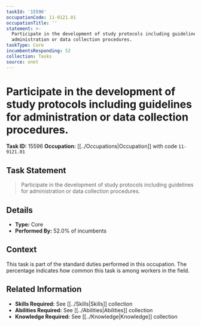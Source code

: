 ```yaml
---
taskId: '15596'
occupationCode: 11-9121.01
occupationTitle: ''
statement: >-
  Participate in the development of study protocols including guidelines for
  administration or data collection procedures.
taskType: Core
incumbentsResponding: 52
collection: Tasks
source: onet
---
```

# Participate in the development of study protocols including guidelines for administration or data collection procedures.

**Task ID:** 15596
**Occupation:** [[../Occupations|Occupation]] with code `11-9121.01`

## Task Statement

> Participate in the development of study protocols including guidelines for administration or data collection procedures.

## Details

- **Type:** Core
- **Performed By:** 52.0% of incumbents

## Context

This task is part of the standard duties performed in this occupation. The percentage indicates how common this task is among workers in the field.

## Related Information

- **Skills Required:** See [[../Skills|Skills]] collection
- **Abilities Required:** See [[../Abilities|Abilities]] collection
- **Knowledge Required:** See [[../Knowledge|Knowledge]] collection
